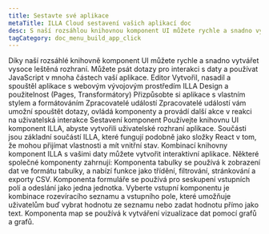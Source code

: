 ```yaml
---
title: Sestavte své aplikace
metaTitle: ILLA Cloud sestavení vašich aplikací doc
desc: S naší rozsáhlou knihovnou komponent UI můžete rychle a snadno vytvořit vysoce leštěná rozhraní s ILLA Cloud.
tagCategory: doc_menu_build_app_click
---
```


Díky naší rozsáhlé knihovně komponent UI můžete rychle a snadno vytvářet vysoce leštěná rozhraní. Můžete psát dotazy pro interakci s daty a používat JavaScript v mnoha částech vaší aplikace.
Editor
Vytvořil, nasadil a spouštěl aplikace s webovým vývojovým prostředím ILLA 
Design a použitelnost (Pages, Transformátory)
Přizpůsobte si aplikace s vlastním stylem a formátováním
Zpracovatelé událostí 
Zpracovatelé událostí vám umožní spouštět dotazy, ovládá komponenty a provádí další akce v reakci na uživatelská interakce
Sestavení komponent
Používejte knihovnu UI komponent ILLA, abyste vytvořili uživatelské rozhraní aplikace.
Součásti jsou základní součástí ILLA, které fungují podobně jako složky React v tom, že mohou přijímat vlastnosti a mít vnitřní stav. Kombinací knihovny komponent ILLA s vašimi daty můžete vytvořit interaktivní aplikace.
Některé společné komponenty zahrnují:
Komponenta tabulky se používá k zobrazení dat ve formátu tabulky, a nabízí funkce jako třídění, filtrování, stránkování a exporty CSV. 
Komponenta formuláře se používá pro seskupení vstupních polí a odeslání jako jedna jednotka. 
Vyberte vstupní komponentu je kombinace rozevíracího seznamu a vstupního pole, které umožňuje uživatelům buď vybrat hodnotu ze seznamu nebo zadat hodnotu přímo jako text. 
Komponenta map se používá k vytváření vizualizace dat pomocí grafů a grafů.
